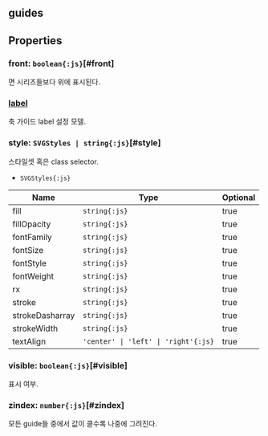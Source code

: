 ## **guides**
## Properties

### front: `boolean{:js}`[#front]
<Content type="keyword" value="true"></Content>면 시리즈들보다 위에 표시된다.  
<DefaultValue value="false" contents=""></DefaultValue>
### [label](./guides/label)
축 가이드 label 설정 모델.  

### style: `SVGStyles | string{:js}`[#style]
스타일셋 혹은 class selector.  
- `SVGStyles{:js}` 

| Name | Type | Optional |  
| ----- | ----- | ----- |  
| fill | `string{:js}` | true |  
| fillOpacity | `string{:js}` | true |  
| fontFamily | `string{:js}` | true |  
| fontSize | `string{:js}` | true |  
| fontStyle | `string{:js}` | true |  
| fontWeight | `string{:js}` | true |  
| rx | `string{:js}` | true |  
| stroke | `string{:js}` | true |  
| strokeDasharray | `string{:js}` | true |  
| strokeWidth | `string{:js}` | true |  
| textAlign | `'center' \| 'left' \| 'right'{:js}` | true |
### visible: `boolean{:js}`[#visible]
표시 여부.  
<DefaultValue value="true" contents=""></DefaultValue>
### zindex: `number{:js}`[#zindex]
모든 guide들 중에서 값이 클수록 나중에 그려진다.  
<DefaultValue value="0" contents=""></DefaultValue>